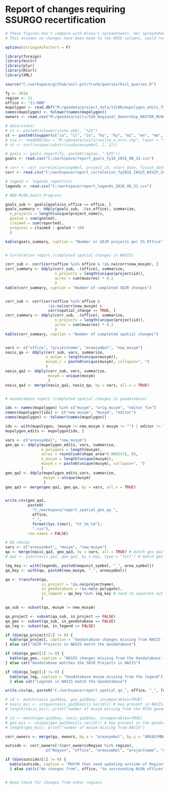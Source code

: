 # Report of changes requiring SSURGO recertification

```{r, echo=FALSE, warning=FALSE, message=FALSE}
# These figures don't compare with Alena's spreadsheets. Her spreadsheets have additional counties that aren't captured in the Project Record.
# This assumes no changes have been made to the ORIG columns, could run Alena's qa against an unedited copy.

options(stringsAsFactors = F)

library(foreign)
library(knitr)
library(plyr)
library(RCurl)
library(XML)

source("C:/workspace/github/soil-pit/trunk/queries/kssl_queries.R")

fy <- 2016
region <- 11
office <- "11-MAN"
mupolygon <- read.dbf("M:/geodata/project_data/11CAR/mupolygon_edits_fy16.dbf", as.is = TRUE)
names(mupolygon) <- tolower(names(mupolygon))
owners <- read.csv("M:/geodata/soils/SSA_Regional_Ownership_MASTER_MLRA_OFFICE.csv")

# data(state)
# st <- paste0(tolower(state.abb), "%25")
st <- paste0(toupper(c("ia", "il", "in", "ks", "ky", "mi", "mn", "mo", "ne", "oh", "ok", "sd", "wi")), "%25")
# ssa <- readOGR(dsn = "M:/geodata/soils/soilsa_a_nrcs.shp", layer = "soilsa_a_nrcs", encoding = "ESRI Shapefile")@data
# st <- sort(unique(substr(ssa$areasymbol, 1, 2)))

# goals <- goals_report(fy, paste0(region, "-%25"))
goals <- read.csv("C:/workspace/report_goals_fy16_2016_08_31.csv")

# corr <- sdjr_correlation(asymbol, project_id, start_date, finish_date)
corr <- read.csv("C:/workspace/report_correlation_fy2016_IA%25_WI%25_2016_09_06.csv")

# legend <- legends_report(st)
legends <- read.csv("C:/workspace/report_legends_2016_08_31.csv")
```

```{r, summarize geodatabase tabular changes, echo=FALSE, warning=FALSE, message=FALSE, results='asis'}

# WEB-MLRA_Goals_Progress

goals_sub <- goals[goals$ss_office == office, ]
goals_summary <- ddply(goals_sub, .(ss_office), summarize,
  n_projects = length(unique(project_name)),
  goaled = sum(goaled), 
  claimed = sum(reported),
  progress = claimed / goaled * 100
  )

kable(goals_summary, caption = "Number or SDJR projects per SS Office")


# Correlation report (completed spatial changes in NASIS)

corr_sub <- corr[corr$office %in% office & !is.na(corr$new_musym), ]
corr_summary <- ddply(corr_sub, .(office), summarize,
                      n_projects = length(unique(projectiid)),
                      acres = sum(muacres) * 0.2
                      )
kable(corr_summary, caption = "Number of completed SDJR changes")


corr_sub <- corr[corr$office %in% office &
                   !is.na(corr$new_musym) &
                   corr$spatial_change == TRUE, ]
corr_summary <- ddply(corr_sub, .(office), summarize,
                      n_projects = length(unique(projectiid)),
                      acres = sum(muacres) * 0.2
                      )
kable(corr_summary, caption = "Number of completed spatial changes")


vars <- c("office", "projectname", "areasymbol", "new_musym")
nasis_qa <- ddply(corr_sub, vars, summarize, 
                  n_musym = length(unique(musym)),
                  musym_c = paste0(unique(musym), collapse=", ")
                  )
nasis_qa2 <- ddply(corr_sub, vars, summarize,
                   musym = unique(musym)
                   )
nasis_qa3 <- merge(nasis_qa2, nasis_qa, by = vars, all.x = TRUE)


# Geodatabase report (completed spatial changes in geodatabase)

idx <- names(mupolygon) %in% c("musym", "orig_musym", "editor_fie")
names(mupolygon)[idx] <- c("new_musym", "musym", "editor")
names(mupolygon) <- tolower(names(mupolygon))

idx <- with(mupolygon, (musym != new_musym & musym != "") | editor != "")
mupolygon_edits <- mupolygon[idx, ]

vars <- c("areasymbol", "new_musym")
geo_qa <- ddply(mupolygon_edits, vars, summarise,
                n_polygons = length(musym),
                acres = round(sum(shape_area*0.000247), 0),
                n_musym = length(unique(musym)),
                musym_c = paste0(unique(musym), collapse=", ")
                )
geo_qa2 <- ddply(mupolygon_edits,vars, summarize,
                 musym = unique(musym)
                 )
geo_qa3 <- merge(geo_qa2, geo_qa, by = vars, all.x = TRUE)


write.csv(geo_qa2, 
          paste0(
            "C:/workspace/report_spatial_geo_qa_", 
            office, 
            "_", 
            format(Sys.time(), "%Y_%m_%d"), 
            ".csv"), 
          row.names = FALSE)
```

```{r, QA checks, echo=FALSE}
# QA checks
vars <- c("areasymbol", "musym", "new_musym")
qa <- merge(nasis_qa3, geo_qa3, by = vars, all = TRUE) # match geo_qa2 to nasis_qa2
# qa2 <- join(nasis_qa2, geo_qa2, by = key, type = "full") # match geo_qa2 to nasis_qa2

leg_key <- with(legends, paste0(mapunit_symbol, "_", area_symbol))
qa_key <- with(qa, paste0(new_musym, "_", areasymbol))

qa <- transform(qa, 
                in_project = !is.na(projectname),
                in_geodatabase = !is.na(n_polygons),
                in_legend = qa_key %in% leg_key # need to separate out this check, cuz 
                )

qa_sub <- subset(qa, musym != new_musym)

qa_project <- subset(qa_sub, in_project == FALSE)
qa_geo <- subset(qa_sub, in_geodatabase == FALSE)
qa_leg <- subset(qa, in_legend == FALSE)

if (dim(qa_project)[1] != 0) {
  kable(qa_project, caption = "Geodatabase changes missing from NASIS - Missing values (NA) need to be either added/removed from NASIS or the RTSD geodatabase, Otherwise they maybe splits that need to be relinked to a new additional mapunit.")
} else cat("SDJR Projects in NASIS match the Geodatabase")

if (dim(qa_geo)[1] != 0) {
  kable(qa_geo, caption = "NASIS changes missing from the Geodatabase - Missing values (NA) need to be either added/removed from NASIS or the RTSD geodatabase, Otherwise they maybe splits that need to be relinked to a new additional mapunit.")
} else cat("Geodatabase matches the SDJR Projects in NASIS")

if (dim(qa_leg)[1] != 0) {
  kable(qa_leg, caption = "Geodatabase musym missing from the legend")
  } else cat("Legends in NASIS match the Geodatabase")

write.csv(qa, paste0("C:/workspace/report_spatial_qa_", office, "_", format(Sys.time(), "%Y_%m_%d"), ".csv"))

# id <- match(nasis_qa2$key, geo_qa2$key, incomparables=TRUE)
# nasis_mis <- unique(nasis_qa2$key[is.na(id)]) # key present in NASIS, but missing from the geodatabase
# length(nasis_mis); print("number of musym missing from the RTSD geodatabase")

# id <- match(geo_qa2$key, nasis_qa2$key, incomparables=TRUE)
# geo_mis <- unique(geo_qa2$key[is.na(id)]) # key present in the geodatabase, but missing from NASIS
# length(geo_mis); print("number of musym missing from NASIS")

```

```{r, adjacent regions, echo=FALSE}
corr_owners <- merge(qa, owners, by.x = "areasymbol", by.y = "AREASYMBOL", all.x = TRUE)

outside <- corr_owners[!(corr_owners$Region %in% region), 
                  c("Region", "office", "areasymbol", "projectname", "new_musym", "musym", "n_polygons", "acres", "in_legend")]

if (dim(outside)[1] != 0) {
  kable(outside, caption = "MUSYM that need updating outside of Region")
  } else cat(c("No changes from", office, "to surrounding MLRA offices"))


# Need Check for changes from other regions
```